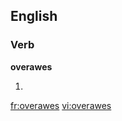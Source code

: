 
==English==

===Verb===
'''overawes'''

# {{third-person singular of|[[overawe]]}}

[[fr:overawes]]
[[vi:overawes]]